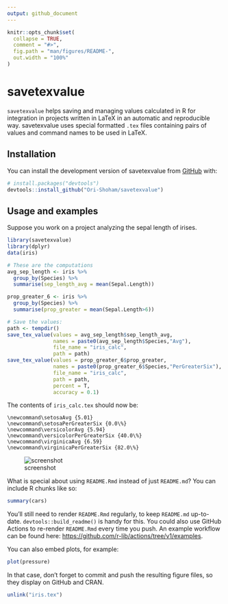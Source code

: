 ```yaml
---
output: github_document
---
```


<!-- README.md is generated from README.Rmd. Please edit that file -->

```r
knitr::opts_chunk$set(
  collapse = TRUE,
  comment = "#>",
  fig.path = "man/figures/README-",
  out.width = "100%"
)
```

# savetexvalue

<!-- badges: start -->
<!-- badges: end -->

`savetexvalue` helps saving and managing values calculated in R for integration in
projects written in LaTeX in an automatic and reproducible way. savetexvalue
uses special formatted `.tex` files containing pairs of values and command
names to be used in LaTeX.


## Installation

You can install the development version of savetexvalue from [GitHub](https://github.com/) with:

``` r
# install.packages("devtools")
devtools::install_github("Ori-Shoham/savetexvalue")
```

## Usage and examples

Suppose you work on a project analyzing the sepal length of irises. 
```r
library(savetexvalue)
library(dplyr)
data(iris)

# These are the computations
avg_sep_length <- iris %>% 
  group_by(Species) %>% 
  summarise(sep_length_avg = mean(Sepal.Length))

prop_greater_6 <- iris %>% 
  group_by(Species) %>% 
  summarise(prop_greater = mean(Sepal.Length>6))

# Save the values:
path <- tempdir()
save_tex_value(values = avg_sep_length$sep_length_avg,
               names = paste0(avg_sep_length$Species,"Avg"),
               file_name = "iris_calc",
               path = path)
save_tex_value(values = prop_greater_6$prop_greater,
               names = paste0(prop_greater_6$Species,"PerGreaterSix"),
               file_name = "iris_calc",
               path = path,
               percent = T,
               accuracy = 0.1)
```

The contents of `iris_calc.tex` should now be:

```{}
\newcommand\setosaAvg {5.01}
\newcommand\setosaPerGreaterSix {0.0\%}
\newcommand\versicolorAvg {5.94}
\newcommand\versicolorPerGreaterSix {40.0\%}
\newcommand\virginicaAvg {6.59}
\newcommand\virginicaPerGreaterSix {82.0\%}
```

![screenshot](man/figures/README-test-1.PNG)

What is special about using `README.Rmd` instead of just `README.md`? You can include R chunks like so:

```r
summary(cars)
```

You'll still need to render `README.Rmd` regularly, to keep `README.md` up-to-date. `devtools::build_readme()` is handy for this. You could also use GitHub Actions to re-render `README.Rmd` every time you push. An example workflow can be found here: <https://github.com/r-lib/actions/tree/v1/examples>.

You can also embed plots, for example:

```r
plot(pressure)
```

In that case, don't forget to commit and push the resulting figure files, so they display on GitHub and CRAN.


```r
unlink("iris.tex")
```
